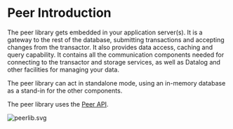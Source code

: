 Peer Introduction
=================

The peer library gets embedded in your application server(s). It is a gateway to the rest of the database, submitting transactions and accepting changes from the transactor. It also provides data access, caching and query capability. It contains all the communication components needed for connecting to the transactor and storage services, as well as Datalog and other facilities for managing your data.

The peer library can act in standalone mode, using an in-memory database as a stand-in for the other components.

The peer library uses the [Peer API](../clojure/index.html).

![peerlib.svg](../images/peerlib.svg)